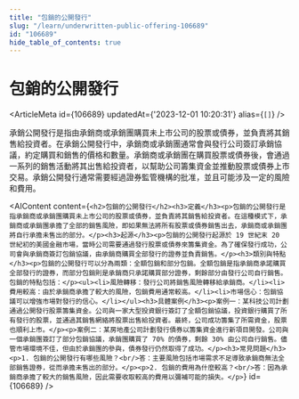 ```yaml
---
title: "包銷的公開發行"
slug: "/learn/underwritten-public-offering-106689"
id: "106689"
hide_table_of_contents: true
---
```



# 包銷的公開發行

<ArticleMeta id={106689} updatedAt={'2023-12-01 10:20:31'} alias={`[]`} />
<div className='border-solid border-b border-t-0 my-4 border-[var(--ifm-color-gray-300)]' />

承銷公開發行是指由承銷商或承銷團購買未上市公司的股票或債券，並負責將其銷售給投資者。在承銷公開發行中，承銷商或承銷團通常會與發行公司簽訂承銷協議，約定購買和銷售的價格和數量。承銷商或承銷團在購買股票或債券後，會通過一系列的銷售活動將其出售給投資者，以幫助公司籌集資金並推動股票或債券上市交易。承銷公開發行通常需要經過證券監管機構的批准，並且可能涉及一定的風險和費用。

<AIContent content={`<h2>包銷的公開發行</h2><h3>定義</h3><p>包銷的公開發行是指承銷商或承銷團購買未上市公司的股票或債券，並負責將其銷售給投資者。在這種模式下，承銷商或承銷團承擔了全部的銷售風險，即如果無法將所有股票或債券銷售出去，承銷商或承銷團將自行承擔未售出的部分。</p><h3>起源</h3><p>包銷的公開發行起源於 19 世紀末 20 世紀初的美國金融市場，當時公司需要通過發行股票或債券來籌集資金。為了確保發行成功，公司會與承銷商簽訂包銷協議，由承銷商購買全部發行的證券並負責銷售。</p><h3>類別與特點</h3><p>包銷的公開發行可以分為兩類：全額包銷和部分包銷。全額包銷是指承銷商承諾購買全部發行的證券，而部分包銷則是承銷商只承諾購買部分證券，剩餘部分由發行公司自行銷售。包銷的特點包括：</p><ul><li>風險轉移：發行公司將銷售風險轉移給承銷商。</li><li>費用較高：由於承銷商承擔了較大的風險，包銷費用通常較高。</li><li>市場信心：包銷協議可以增強市場對發行的信心。</li></ul><h3>具體案例</h3><p>案例一：某科技公司計劃通過公開發行股票籌集資金。公司與一家大型投資銀行簽訂了全額包銷協議，投資銀行購買了所有發行的股票，並通過其銷售網絡將股票出售給投資者。最終，公司成功籌集了所需資金，股票也順利上市。</p><p>案例二：某房地產公司計劃發行債券以籌集資金進行新項目開發。公司與一個承銷團簽訂了部分包銷協議，承銷團購買了 70% 的債券，剩餘 30% 由公司自行銷售。儘管市場環境不佳，但由於承銷團的參與，債券發行仍然取得了成功。</p><h3>常見問題</h3><p>1. 包銷的公開發行有哪些風險？<br/>答：主要風險包括市場需求不足導致承銷商無法全部銷售證券，從而承擔未售出的部分。</p><p>2. 包銷的費用為什麼較高？<br/>答：因為承銷商承擔了較大的銷售風險，因此需要收取較高的費用以彌補可能的損失。</p>`} id={106689} />
